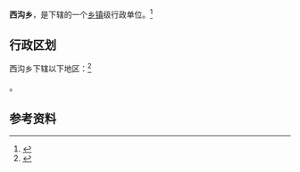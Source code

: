 {{中国乡级行政区|14/04/25/200/000}}
'''西沟乡'''，是{{PRC admin/fullname|14/04/25/200/000|3}}下辖的一个[[乡镇|乡镇]]级行政单位。<ref>{{PRC admin/ref sgc|{{PRC admin/parent|14/04/25/200/000}}}}</ref>

== 行政区划 ==
西沟乡下辖以下地区：<ref>{{PRC admin/ref sgc|14/04/25/200/000}}</ref>

{{PRC admin/children|14/04/25/200/000}}。

== 参考资料 ==
{{reflist}}

{{行政区划小作品}}
{{PRC admin/navcat|14/04/25/200/000}}